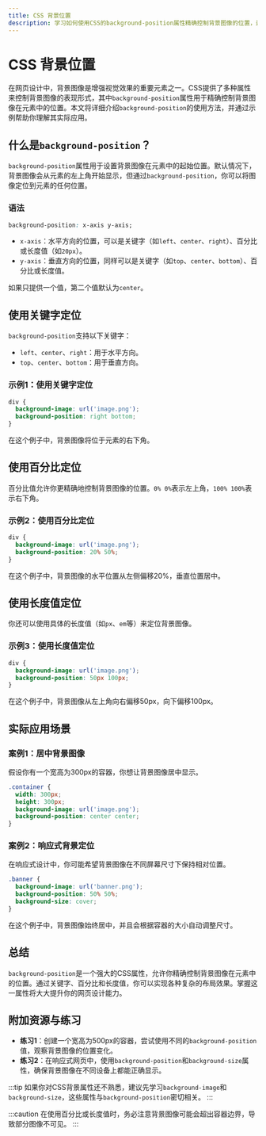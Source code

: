 ```yaml
---
title: CSS 背景位置
description: 学习如何使用CSS的background-position属性精确控制背景图像的位置，适合初学者掌握。
---
```


# CSS 背景位置

在网页设计中，背景图像是增强视觉效果的重要元素之一。CSS提供了多种属性来控制背景图像的表现形式，其中`background-position`属性用于精确控制背景图像在元素中的位置。本文将详细介绍`background-position`的使用方法，并通过示例帮助你理解其实际应用。

## 什么是`background-position`？

`background-position`属性用于设置背景图像在元素中的起始位置。默认情况下，背景图像会从元素的左上角开始显示，但通过`background-position`，你可以将图像定位到元素的任何位置。

### 语法

```css
background-position: x-axis y-axis;
```

- `x-axis`：水平方向的位置，可以是关键字（如`left`、`center`、`right`）、百分比或长度值（如`20px`）。
- `y-axis`：垂直方向的位置，同样可以是关键字（如`top`、`center`、`bottom`）、百分比或长度值。

如果只提供一个值，第二个值默认为`center`。

## 使用关键字定位

`background-position`支持以下关键字：

- `left`、`center`、`right`：用于水平方向。
- `top`、`center`、`bottom`：用于垂直方向。

### 示例1：使用关键字定位

```css
div {
  background-image: url('image.png');
  background-position: right bottom;
}
```

在这个例子中，背景图像将位于元素的右下角。

## 使用百分比定位

百分比值允许你更精确地控制背景图像的位置。`0% 0%`表示左上角，`100% 100%`表示右下角。

### 示例2：使用百分比定位

```css
div {
  background-image: url('image.png');
  background-position: 20% 50%;
}
```

在这个例子中，背景图像的水平位置从左侧偏移20%，垂直位置居中。

## 使用长度值定位

你还可以使用具体的长度值（如`px`、`em`等）来定位背景图像。

### 示例3：使用长度值定位

```css
div {
  background-image: url('image.png');
  background-position: 50px 100px;
}
```

在这个例子中，背景图像从左上角向右偏移50px，向下偏移100px。

## 实际应用场景

### 案例1：居中背景图像

假设你有一个宽高为300px的容器，你想让背景图像居中显示。

```css
.container {
  width: 300px;
  height: 300px;
  background-image: url('image.png');
  background-position: center center;
}
```

### 案例2：响应式背景定位

在响应式设计中，你可能希望背景图像在不同屏幕尺寸下保持相对位置。

```css
.banner {
  background-image: url('banner.png');
  background-position: 50% 50%;
  background-size: cover;
}
```

在这个例子中，背景图像始终居中，并且会根据容器的大小自动调整尺寸。

## 总结

`background-position`是一个强大的CSS属性，允许你精确控制背景图像在元素中的位置。通过关键字、百分比和长度值，你可以实现各种复杂的布局效果。掌握这一属性将大大提升你的网页设计能力。

## 附加资源与练习

- **练习1**：创建一个宽高为500px的容器，尝试使用不同的`background-position`值，观察背景图像的位置变化。
- **练习2**：在响应式网页中，使用`background-position`和`background-size`属性，确保背景图像在不同设备上都能正确显示。

:::tip
如果你对CSS背景属性还不熟悉，建议先学习`background-image`和`background-size`，这些属性与`background-position`密切相关。
:::

:::caution
在使用百分比或长度值时，务必注意背景图像可能会超出容器边界，导致部分图像不可见。
:::